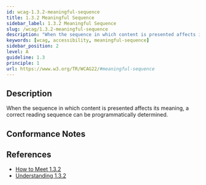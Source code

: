 ```yaml
---
id: wcag-1.3.2-meaningful-sequence
title: 1.3.2 Meaningful Sequence
sidebar_label: 1.3.2 Meaningful Sequence
slug: /wcag/1.3.2-meaningful-sequence
description: "When the sequence in which content is presented affects its meaning, a correct reading sequence can be programmatically determined."
keywords: [wcag, accessibility, meaningful-sequence]
sidebar_position: 2
level: A
guideline: 1.3
principle: 1
url: https://www.w3.org/TR/WCAG22/#meaningful-sequence
---
```


## Description

When the sequence in which content is presented affects its meaning, a correct reading sequence can be programmatically determined.

## Conformance Notes

<Project name="ads">
</Project>

<Project name="scix">
  <Support/>
</Project>

## References

- [How to Meet 1.3.2](https://www.w3.org/WAI/WCAG22/quickref/#meaningful-sequence)
- [Understanding 1.3.2](https://www.w3.org/WAI/WCAG22/Understanding/meaningful-sequence.html)
